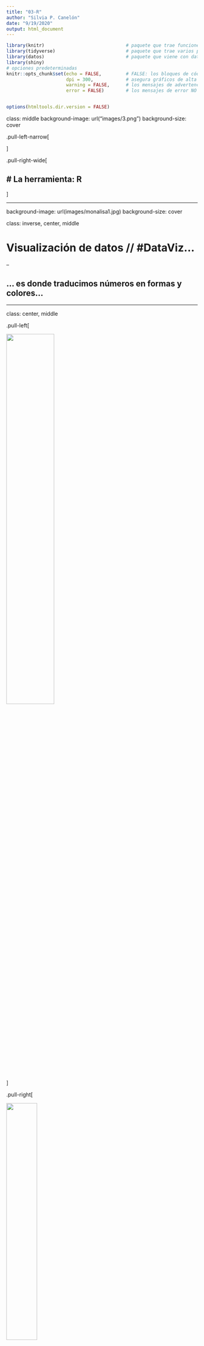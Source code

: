 ```yaml
---
title: "03-R"
author: "Silvia P. Canelón"
date: "9/19/2020"
output: html_document
---
```




```r
library(knitr)                              # paquete que trae funciones utiles para R Markdown
library(tidyverse)                          # paquete que trae varios paquetes comunes en el tidyverse
library(datos)                              # paquete que viene con datos populares traducidos al español :)
library(shiny)
# opciones predeterminadas
knitr::opts_chunk$set(echo = FALSE,         # FALSE: los bloques de código NO se muestran
                      dpi = 300,            # asegura gráficos de alta resolución
                      warning = FALSE,      # los mensajes de advertencia NO se muestran
                      error = FALSE)        # los mensajes de error NO se muestran


options(htmltools.dir.version = FALSE)
```




class: middle
background-image: url("images/3.png")
background-size: cover



.pull-left-narrow[



]

.pull-right-wide[

# La herramienta: R
----
]



---



background-image: url(images/monalisa1.jpg)
background-size: cover

class: inverse, center, middle


# Visualización de datos // #DataViz... 

--

## ... es donde traducimos números en formas y colores...



---

class: center, middle

.pull-left[

<img src="images/einstein.jpg" width="50%"/>

]


.pull-right[

<img src="images/monalisa2.jpg" width="40%"/>

]

----

# Ciencia + Arte

--

### Esta comunicación humana es la forma en que nuestro tranquilo trabajo cuantitativo se convierte en un generador de ingresos trascendente o en una estrategia de producción. Incluso si planeamos implementar algoritmos y nunca compartir nuestro trabajo fuera de nuestra propia empresa, la capacidad de explicar y comunicar es muy importante.


.font100[
`r icon::fa("link", animate = "passing")` [Dashboard - Corporate Social Responsibility Barometer, an app of text mining.](https://juniorjb5.shinyapps.io/Value_at_Risk/)
]



---
background-image: url(images/back3.jpg)
background-size: cover

class: center, middle

# `r icon("chart-pie")`
# Basic Graphs
----



---

# `r icon("chart-pie")`  Basic Graphs

.left-column[
Un gráfico básico aunque puede ser muy informativo de manera clara y concisa, la estética *(Ej: Color, Relleno (Fill), Labels, Size, Axes, ...)* 💅 hace que su lectura no sea agradable.


### Barplot
]

.right-column[
```r
# defining vector
y <- c(15, 32, 10, 44, 56)
x <- c("Julia","Python", "R","Tableau","Power BI")


# plotting vector
barplot(y, xlab = "Softwares", col = "white",
		ylab = "Conteo", names.arg = x, main = "Uso de software por parte de los estudiantes")

```

]

---



# `r icon("chart-pie")`  Basic Graphs

.left-column[
Un gráfico básico aunque puede ser muy informativo de manera clara y concisa, la estética *(Ej: Color, Relleno (Fill), Labels, Size, Axes, ...)* 💅 hace que su lectura no sea agradable.


### Barplot
]

.right-column[
```r
# defining vector
y <- c(15, 32, 10, 44, 56)
x <- c("Julia","Python", "R","Tableau","Power BI")


# plotting vector
barplot(y, xlab = "Softwares", col = "green",
		ylab = "Conteo", names.arg = x, main = "Uso de software por parte de los estudiantes")

```


.footnote[
### 👀 Ojo!
> No siempre la solución es el color..

]
]

---

background-image: url(images/monalisa1.jpg)
background-size: cover

class: inverse, center, middle

# Entonces... ¿Qué es la estética?


---

# Estética

.left-column[

## Dícese de .... `r icon("glasses")`

![](https://media.giphy.com/media/LTYT5GTIiAMBa/giphy.gif?cid=ecf05e474eh4j630guuedkpr6o39pg8nrur134aqur14r66i&ep=v1_gifs_search&rid=giphy.gif)

]


.right-column[

La estética (del griego αἰσθητική [aisthetikê], ‘sensación’, ‘percepción’, y este de[aísthesis], ‘sensación’, ‘sensibilidad’, e -ικά [-icá], ‘relativo a’) es la rama de la filosofía que estudia la esencia y la percepción de la belleza y el arte.


Algunos autores definen la estética de manera más amplia, como el estudio de las experiencias estéticas y los juicios estéticos en general, y no solo los relativos a la belleza. Cuando juzgamos algo como «bello», «feo», «sublime» o «elegante» (por dar algunos ejemplos), estamos haciendo juicios estéticos, que a su vez expresan experiencias estéticas. La estética es el dominio de la filosofía, estudiando el arte y cualidades como la belleza; asimismo es el estudio de estas experiencias y juicios que suceden día a día en las actividades que realizamos, produciendo sensaciones y emociones ya sean positivas o negativas en nuestra persona. La estética busca el por qué de algunas cuestiones, por ejemplo, por qué algún objeto, pintura o escultura no resulta atractivo para los espectadores; por lo tanto el arte lleva relación a la estética ya que busca generar sensaciones a través de una expresión............ 🥱🥱🥱🥱🥱🥱🥱🥱🥱🥱🥱


----
.right[
Tomado de [Wikipedia](https://es.wikipedia.org/wiki/Est%C3%A9tica)
]
]


---

class: center, middle

.pull-left[

<img src="images/einstein.jpg" width="50%"/>

]


.pull-right[

<img src="images/monalisa2.jpg" width="40%"/>

]

----

# Al final la "estética es relativa"


### Lo que para uno es *"bonito"* para otro no

---

background-image: url(images/back3.jpg)
background-size: cover

class: center, middle

# `r icon("chart-bar")`
# Good Graphs
----




---

# `r icon("chart-bar")` Good Graphs


.pull-left[


### ggplot2

> Es una de las librerías de la colección de tidyverse. `ggplot2 es un sistema para crear gráficos de forma declarativa, basado en The Grammar of Graphics . Usted proporciona los datos, le dice a ggplot2 cómo asignar variables a la estética, qué geometrías gráficas usar y se encarga de los detalles.`

.center[
<img src="https://soka.gitlab.io/blog/post/2019-04-25-r-ggplot2-scatterplot/images/ggplot_hex.jpg" 
width="150px"/>
]

]

.pull-right[


```r
library(ggplot2)

# Create data
data <- data.frame(
  name=c("A","B","C","D","E") ,  
  value=c(3,12,5,18,45)
  )

# Barplot
ggplot(data, aes(x=name, y=value)) + 
  geom_bar(stat = "identity")
```



]


---

# `r icon("chart-bar")` Good Graphs



```r
library(ggplot2)
library(patchwork)
p1 <- ggplot(mtcars) + geom_point(aes(mpg, disp))
p2 <- ggplot(mtcars) + geom_boxplot(aes(factor(gear), disp))
p3 <- ggplot(mtcars) + geom_smooth(aes(disp, qsec)) 
p4 <- ggplot(mtcars) + geom_bar(aes(factor(carb)))

# Combina en dos filas de dos gráficos cada una
gridExtra::grid.arrange(p1,p2,p3,p4,nrow=2, ncol=2)
```

---

# `r icon("chart-bar")` Good Graphs

.pull-left[

```r
# Libraries
library(tidyverse)
library(hrbrthemes)
library(viridis)

# create a dataset
data <- data.frame(
  name=c( rep("A",500), rep("B",500), rep("B",500), rep("C",20), rep('D', 100)  ),
  value=c( rnorm(500, 10, 5), rnorm(500, 13, 1), rnorm(500, 18, 1), rnorm(20, 25, 4), rnorm(100, 12, 1) )
)

# Plot
data %>%
  ggplot( aes(x=name, y=value, fill=name)) +
    geom_boxplot() +
    scale_fill_viridis(discrete = TRUE, alpha=0.6) +
    geom_jitter(color="black", size=0.4, alpha=0.9) +
    theme_ipsum() +
    theme(
      legend.position="none",
      plot.title = element_text(size=11)
    ) +
    ggtitle("A boxplot with jitter") +
    xlab("")
```

]

.pull-right[

```r
# library
library(tidyverse)
 
# Create dataset
data <- data.frame(
  individual=paste( "Mister ", seq(1,60), sep=""),
  group=c( rep('A', 10), rep('B', 30), rep('C', 14), rep('D', 6)) ,
  value=sample( seq(10,100), 60, replace=T)
)
 
# Set a number of 'empty bar' to add at the end of each group
empty_bar <- 4
to_add <- data.frame( matrix(NA, empty_bar*nlevels(data$group), ncol(data)) )
colnames(to_add) <- colnames(data)
to_add$group <- rep(levels(data$group), each=empty_bar)
data <- rbind(data, to_add)
data <- data %>% arrange(group)
data$id <- seq(1, nrow(data))
 
# Get the name and the y position of each label
label_data <- data
number_of_bar <- nrow(label_data)
angle <- 90 - 360 * (label_data$id-0.5) /number_of_bar     # I substract 0.5 because the letter must have the angle of the center of the bars. Not extreme right(1) or extreme left (0)
label_data$hjust <- ifelse( angle < -90, 1, 0)
label_data$angle <- ifelse(angle < -90, angle+180, angle)
 
# Make the plot
p <- ggplot(data, aes(x=as.factor(id), y=value, fill=group)) +       # Note that id is a factor. If x is numeric, there is some space between the first bar
  geom_bar(stat="identity", alpha=0.5) +
  ylim(-100,120) +
  theme_minimal() +
  theme(
    legend.position = "none",
    axis.text = element_blank(),
    axis.title = element_blank(),
    panel.grid = element_blank(),
    plot.margin = unit(rep(-1,4), "cm") 
  ) +
  coord_polar() + 
  geom_text(data=label_data, aes(x=id, y=value+10, label=individual, hjust=hjust), color="black", fontface="bold",alpha=0.6, size=2.5, angle= label_data$angle, inherit.aes = FALSE ) 
 
p
```

]



---

# `r icon("chart-bar")` Good Graphs

### Maps in R


.left-column[

```r
library(maptools)
data(wrld_simpl)
afr=wrld_simpl[wrld_simpl$REGION==2,]
 
# We can visualize the region's boundaries with the plot function
plot(afr)
```




]


.right-column[

```r


# Mapa africa

# Get the shape file of Africa
library(maptools)
data(wrld_simpl)
afr=wrld_simpl[wrld_simpl$REGION==2,]

# We can visualize the region's boundaries with the plot function
#plot(afr)

library(sf)

sfno <- st_as_sf(afr)
#st_crs(sfno)

sfproj <- st_transform(sfno, crs = 23038)
#st_crs(sfproj)

# We work with the cartogram library 
library(cartogram)

# construct a cartogram using the population in 2005
afr_cartogram <- cartogram_cont(sfproj, "POP2005", itermax=5)

# This is a new geospatial object, we can visualise it!
#plot(afr_cartogram)


ggplot() +
  geom_sf(data = afr_cartogram, aes(fill = POP2005))

```

]



---

# `r icon("comment-dots")` Text Mining

### Wordcloud

.left[
```r
# library
library(wordcloud2) 
 
# have a look to the example dataset
# head(demoFreq)

# Basic plot
demoFreq %>% 
  wordcloud2()

```
]




---

class: center, middle

#  `r icon("chart-bar")` 
# Gráficos interactivos
----



---

#  `r icon("chart-bar")` Gráficos interactivos



.pull-left[


### plotly

> La biblioteca de gráficos R de Plotly crea gráficos interactivos con calidad de publicación (También proporciona librerías para Python). `Las bibliotecas de gráficos de código abierto de Plotly son de uso gratuito, funcionan sin conexión y no requieren ningún registro de cuenta. Plotly también tiene ofertas comerciales, como Dash Enterprise y Chart Studio Enterprise.` 


.center[
<img src="https://upload.wikimedia.org/wikipedia/commons/thumb/8/8a/Plotly_logo_for_digital_final_%286%29.png/330px-Plotly_logo_for_digital_final_%286%29.png" 
width="150px"/>
]

]

.pull-right[



```r

library(plotly)
# volcano is a numeric matrix that ships with R
fig.3d <- plot_ly(z = ~volcano)
fig.3d <- fig.3d %>% add_surface()

htmltools::save_html(fig.3d, file="images/fig.3d.html")

```

.center[
<iframe src="images/fig.3d.html" allowtransparency="true" height="450" width="1100" scrolling="yes" style="border: none;" data-external="1"></iframe>
]


]



---




#  `r icon("chart-bar")` Gráficos interactivos

### Mapas

```r
library(plotly)
df <- read.csv("https://raw.githubusercontent.com/plotly/datasets/master/2011_us_ag_exports.csv")
df$hover <- with(df, paste(state, '<br>', "Beef", beef, "Dairy", dairy, "<br>",
                           "Fruits", total.fruits, "Veggies", total.veggies,
                           "<br>", "Wheat", wheat, "Corn", corn))
# give state boundaries a white border
l <- list(color = toRGB("white"), width = 2)
# specify some map projection/options
g <- list(
  scope = 'usa',
  projection = list(type = 'albers usa'),
  showlakes = TRUE,
  lakecolor = toRGB('white')
)

fig.map <- plot_geo(df, locationmode = 'USA-states')
fig.map <- fig.map %>% add_trace(
    z = ~total.exports, text = ~hover, locations = ~code,
    color = ~total.exports, colors = 'Purples'
  )
fig.map <- fig.map %>% colorbar(title = "Millions USD")
fig.map <- fig.map %>% layout(
    title = '2011 US Agriculture Exports by State<br>(Hover for breakdown)',
    geo = g
  )

htmltools::save_html(fig.map, file="images/fig.map.html")

```

.center[
<iframe src="images/fig.map.html" allowtransparency="true" height="450" width="1100" scrolling="yes" style="border: none;" data-external="1"></iframe>
]






---


#  `r icon("chart-bar")` Gráficos interactivos

### Gráficos descriptivos (Barras)

```r
library(plotly)

Animals <- c("Jirafas", "Leones", "Micos")
SF_Zoo <- c(20, 14, 23)
LA_Zoo <- c(12, 18, 29)
data <- data.frame(Animals, SF_Zoo, LA_Zoo)

fig.bar <- plot_ly(data, x = ~Animals, y = ~SF_Zoo, type = 'bar', name = 'Marca Y')
fig.bar <- fig.bar %>% add_trace(y = ~LA_Zoo, name = 'Marca X')
fig.bar <- fig.bar %>% layout(yaxis = list(title = 'Conteo'), barmode = 'group')

htmltools::save_html(fig.bar, file="images/fig.bar.html")
```


.center[
<iframe src="images/fig.bar.html" allowtransparency="true" height="450" width="1100" scrolling="yes" style="border: none;" data-external="1"></iframe>
]


---

#  `r icon("chart-bar")` Gráficos interactivos

### Gráficos descriptivos (Pie)

```r
# Load ggplot2
library(plotly)

USPersonalExpenditure <- data.frame("Categorias"=rownames(USPersonalExpenditure), USPersonalExpenditure)
data <- USPersonalExpenditure[,c('Categorias', 'X1960')]

fig_pie <- plot_ly(data, labels = ~Categorias, values = ~X1960, type = 'pie')
fig_pie <- fig_pie %>% layout(title = 'Gastos Personales en el Sector Retail por Categoría en EE. UU. en 1960',
         xaxis = list(showgrid = FALSE, zeroline = FALSE, showticklabels = FALSE),
         yaxis = list(showgrid = FALSE, zeroline = FALSE, showticklabels = FALSE))


htmltools::save_html(fig_pie, file="images/fig_pie.html")

```


.center[
<iframe src="images/fig_pie.html" allowtransparency="true" height="450" width="1100" scrolling="yes" seamless="seamless" frameBorder="0" data-external="1"> </iframe>
]


---


#  `r icon("chart-bar")` Gráficos interactivos

### Gráficos descriptivos (Línea)

Serie histórica de rentabilidad

```r
library(plotly)
today <- Sys.Date()
tm <- seq(0, 600, by = 10)
Fecha <- today - tm
Rentabilidad <- rnorm(length(Fecha),5,3)
fig.series <- plot_ly(x = ~Fecha, y = ~Rentabilidad, mode = 'lines')

htmltools::save_html(fig.series, file="images/fig.series.html")
```

.center[
<iframe src="images/fig.series.html" allowtransparency="true" height="450" width="1100" scrolling="yes" seamless="seamless" frameBorder="0" data-external="1"> </iframe>
]


---





#  `r icon("chart-bar")` Gráficos interactivos

### GGPLOT2 ➡️ plotly::ggplotly()




.pull-left[

```r
# Libraries
library(ggplot2)
library(dplyr)
library(plotly)
library(viridis)
library(hrbrthemes)
library(gapminder)

# Filtra los datos y crea la columna text
data <- gapminder %>% 
  filter(year == "2007") %>% 
  dplyr::select(-year) %>%
  mutate(gdpPercap = round(gdpPercap, 0),
         pop = round(pop / 1000000, 2),
         lifeExp = round(lifeExp, 1),
         text = paste("Country:", country, "\nPopulation (M):", pop,
                      "\nLife Expectancy:", lifeExp, "\nGdp per capita:", gdpPercap))

# Crear el gráfico de burbuja en ggplot
bubble <- ggplot(data, aes(x = gdpPercap, y = lifeExp, size = pop, color = continent, text = text)) +
  geom_point(alpha = 0.7) +
  scale_size(range = c(1.4, 19), name = "Population (M)") +
  scale_color_viridis(discrete = TRUE, guide = FALSE) +
  theme_ipsum() +
  theme(legend.position = "none")

bubble

# turn ggplot interactive with plotly
#pp <- ggplotly(p, tooltip="text")
#pp

# save the widget
# library(htmlwidgets)
# saveWidget(pp, file=paste0( getwd(), "/HtmlWidget/ggplotlyBubblechart.html"))
```



]


.pull-right[


```r
library(ggplot2)
library(dplyr)
library(plotly)
library(viridis)
library(hrbrthemes)

# The dataset is provided in the gapminder library
library(gapminder)
data <- gapminder %>% filter(year=="2007") %>% dplyr::select(-year)

# Interactive version
bubble <- data %>%
  mutate(gdpPercap=round(gdpPercap,0)) %>%
  mutate(pop=round(pop/1000000,2)) %>%
  mutate(lifeExp=round(lifeExp,1)) %>%
  
  # Reorder countries to having big bubbles on top
  arrange(desc(pop)) %>%
  mutate(country = factor(country, country)) %>%
  
  # prepare text for tooltip
  mutate(text = paste("Country: ", country, "\nPopulation (M): ", pop, "\nLife Expectancy: ", lifeExp, "\nGdp per capita: ", gdpPercap, sep="")) %>%
  
  # Classic ggplot
  ggplot( aes(x=gdpPercap, y=lifeExp, size = pop, color = continent, text=text)) +
    geom_point(alpha=0.7) +
    scale_size(range = c(1.4, 19), name="Population (M)") +
    scale_color_viridis(discrete=TRUE, guide=FALSE) +
    theme_ipsum() +
    theme(legend.position="none")

fig.bubble <- ggplotly(bubble, tooltip="text")

htmltools::save_html(fig.bubble, file="images/fig.bubble.html")
```

.center[
<iframe src="images/fig.bubble.html" allowtransparency="true" height="450" width="1100" scrolling="yes" seamless="seamless" frameBorder="0" data-external="1"> </iframe>
]




]


---



class: center, middle

#  `r icon("chart-bar")` 
# Dashboards
----



---




background-image: url(images/Dash_1.png)
background-size: contain



---




background-image: url(images/Dash_2.png)
background-size: contain



---




background-image: url(images/Dash_3.png)
background-size: contain


---





background-image: url(images/Dash_4.png)
background-size: contain


